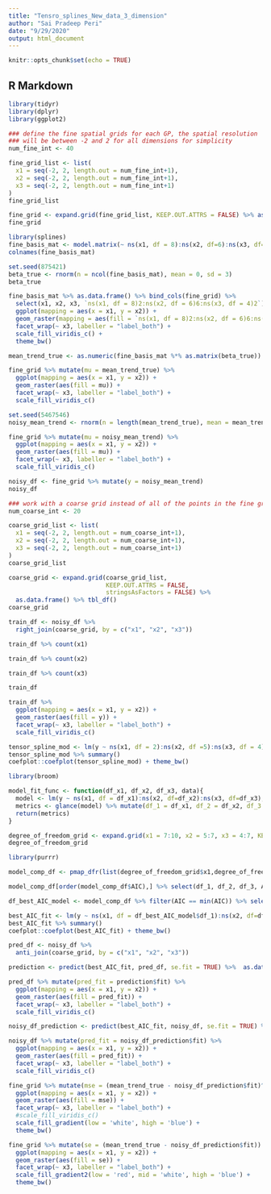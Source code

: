 ```yaml
---
title: "Tensro_splines_New_data_3_dimension"
author: "Sai Pradeep Peri"
date: "9/29/2020"
output: html_document
---
```


```r
knitr::opts_chunk$set(echo = TRUE)
```

## R Markdown

```r
library(tidyr)
library(dplyr)
library(ggplot2)
```


```r
### define the fine spatial grids for each GP, the spatial resolution
### will be between -2 and 2 for all dimensions for simplicity
num_fine_int <- 40

fine_grid_list <- list(
  x1 = seq(-2, 2, length.out = num_fine_int+1),
  x2 = seq(-2, 2, length.out = num_fine_int+1),
  x3 = seq(-2, 2, length.out = num_fine_int+1)
)
fine_grid_list
```

```r
fine_grid <- expand.grid(fine_grid_list, KEEP.OUT.ATTRS = FALSE) %>% as.data.frame() %>% tbl_df()
fine_grid
```


```r
library(splines)
fine_basis_mat <- model.matrix(~ ns(x1, df = 8):ns(x2, df=6):ns(x3, df=4), data = fine_grid)
colnames(fine_basis_mat)
```


```r
set.seed(875421)
beta_true <- rnorm(n = ncol(fine_basis_mat), mean = 0, sd = 3)
beta_true
```


```r
fine_basis_mat %>% as.data.frame() %>% bind_cols(fine_grid) %>%
  select(x1, x2, x3, `ns(x1, df = 8)2:ns(x2, df = 6)6:ns(x3, df = 4)2`) %>% 
  ggplot(mapping = aes(x = x1, y = x2)) +
  geom_raster(mapping = aes(fill = `ns(x1, df = 8)2:ns(x2, df = 6)6:ns(x3, df = 4)2`)) +
  facet_wrap(~ x3, labeller = "label_both") +
  scale_fill_viridis_c() +
  theme_bw()
```

```r
mean_trend_true <- as.numeric(fine_basis_mat %*% as.matrix(beta_true))
```


```r
fine_grid %>% mutate(mu = mean_trend_true) %>%
  ggplot(mapping = aes(x = x1, y = x2)) +
  geom_raster(aes(fill = mu)) +
  facet_wrap(~ x3, labeller = "label_both") +
  scale_fill_viridis_c()
```

```r
set.seed(5467546)
noisy_mean_trend <- rnorm(n = length(mean_trend_true), mean = mean_trend_true, sd = 0.2)
```


```r
fine_grid %>% mutate(mu = noisy_mean_trend) %>%
  ggplot(mapping = aes(x = x1, y = x2)) +
  geom_raster(aes(fill = mu)) +
  facet_wrap(~ x3, labeller = "label_both") +
  scale_fill_viridis_c()
```

```r
noisy_df <- fine_grid %>% mutate(y = noisy_mean_trend)
noisy_df
```

```r
### work with a coarse grid instead of all of the points in the fine grid
num_coarse_int <- 20

coarse_grid_list <- list(
  x1 = seq(-2, 2, length.out = num_coarse_int+1),
  x2 = seq(-2, 2, length.out = num_coarse_int+1),
  x3 = seq(-2, 2, length.out = num_coarse_int+1)
)
coarse_grid_list
```

```r
coarse_grid <- expand.grid(coarse_grid_list,
                           KEEP.OUT.ATTRS = FALSE,
                           stringsAsFactors = FALSE) %>% 
  as.data.frame() %>% tbl_df()
coarse_grid
```

```r
train_df <- noisy_df %>% 
  right_join(coarse_grid, by = c("x1", "x2", "x3"))

train_df %>% count(x1)

train_df %>% count(x2)

train_df %>% count(x3)

train_df
```

```r
train_df %>%
  ggplot(mapping = aes(x = x1, y = x2)) +
  geom_raster(aes(fill = y)) +
  facet_wrap(~ x3, labeller = "label_both") +
  scale_fill_viridis_c()
```

```r
tensor_spline_mod <- lm(y ~ ns(x1, df = 2):ns(x2, df =5):ns(x3, df = 4), data = train_df)
tensor_spline_mod %>% summary()
coefplot::coefplot(tensor_spline_mod) + theme_bw()
```
```r
library(broom)
```

```r
model_fit_func <- function(df_x1, df_x2, df_x3, data){
  model <- lm(y ~ ns(x1, df = df_x1):ns(x2, df=df_x2):ns(x3, df=df_x3), data = data)
  metrics <- glance(model) %>% mutate(df_1 = df_x1, df_2 = df_x2, df_3 = df_x3)
  return(metrics)
}
```


```r
degree_of_freedom_grid <- expand.grid(x1 = 7:10, x2 = 5:7, x3 = 4:7, KEEP.OUT.ATTRS = FALSE) %>% as.data.frame() %>% tbl_df()
degree_of_freedom_grid
```

```r
library(purrr)
```


```r
model_comp_df <- pmap_dfr(list(degree_of_freedom_grid$x1,degree_of_freedom_grid$x2,degree_of_freedom_grid$x3), model_fit_func, data = noisy_df)
```

```r
model_comp_df[order(model_comp_df$AIC),] %>% select(df_1, df_2, df_3, AIC)
```


```r
df_best_AIC_model <- model_comp_df %>% filter(AIC == min(AIC)) %>% select(df_1, df_2, df_3)
```

```r
best_AIC_fit <- lm(y ~ ns(x1, df = df_best_AIC_model$df_1):ns(x2, df=df_best_AIC_model$df_2):ns(x3, df=df_best_AIC_model$df_3), data = train_df)
best_AIC_fit %>% summary()
coefplot::coefplot(best_AIC_fit) + theme_bw()
```

```r
pred_df <- noisy_df %>% 
  anti_join(coarse_grid, by = c("x1", "x2", "x3"))
```

```r
prediction <- predict(best_AIC_fit, pred_df, se.fit = TRUE) %>%  as.data.frame() %>% tbl_df()
```

```r
pred_df %>% mutate(pred_fit = prediction$fit) %>%
  ggplot(mapping = aes(x = x1, y = x2)) +
  geom_raster(aes(fill = pred_fit)) +
  facet_wrap(~ x3, labeller = "label_both") +
  scale_fill_viridis_c()
```

```r
noisy_df_prediction <- predict(best_AIC_fit, noisy_df, se.fit = TRUE) %>%  as.data.frame() %>% tbl_df()
```


```r
noisy_df %>% mutate(pred_fit = noisy_df_prediction$fit) %>%
  ggplot(mapping = aes(x = x1, y = x2)) +
  geom_raster(aes(fill = pred_fit)) +
  facet_wrap(~ x3, labeller = "label_both") +
  scale_fill_viridis_c()
```

```r
fine_grid %>% mutate(mse = (mean_trend_true - noisy_df_prediction$fit)^2) %>%
  ggplot(mapping = aes(x = x1, y = x2)) +
  geom_raster(aes(fill = mse)) +
  facet_wrap(~ x3, labeller = "label_both") +
  #scale_fill_viridis_c()
  scale_fill_gradient(low = 'white', high = 'blue') +
  theme_bw()
```

```r
fine_grid %>% mutate(se = (mean_trend_true - noisy_df_prediction$fit)) %>%
  ggplot(mapping = aes(x = x1, y = x2)) +
  geom_raster(aes(fill = se)) +
  facet_wrap(~ x3, labeller = "label_both") +
  scale_fill_gradient2(low = 'red', mid = 'white', high = 'blue') +
  theme_bw()
```



